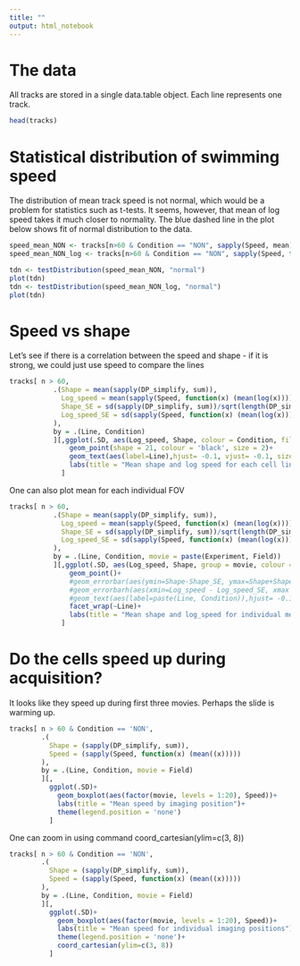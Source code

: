 ```yaml
---
title: ""
output: html_notebook
---
```


# The data  
All tracks are stored in a single data.table object. Each line represents one track.

```r
head(tracks)
```

# Statistical distribution of swimming speed 
The distribution of mean track speed is not normal, which would be a problem for statistics such as t-tests. It seems, however, that mean of log speed takes it much closer to normality. The blue dashed line in the plot below shows fit of normal distribution to the data.
```r
speed_mean_NON <- tracks[n>60 & Condition == "NON", sapply(Speed, mean)]
speed_mean_NON_log <- tracks[n>60 & Condition == "NON", sapply(Speed, function(x) mean(log(x)))]

tdn <- testDistribution(speed_mean_NON, "normal")
plot(tdn)
tdn <- testDistribution(speed_mean_NON_log, "normal")
plot(tdn)
```

# Speed vs shape
Let's see if there is a correlation between the speed and shape - if it is strong, we could just use speed to compare the lines
```r
tracks[ n > 60,
           .(Shape = mean(sapply(DP_simplify, sum)),
             Log_speed = mean(sapply(Speed, function(x) (mean(log(x))))),
             Shape_SE = sd(sapply(DP_simplify, sum))/sqrt(length(DP_simplify)),
             Log_speed_SE = sd(sapply(Speed, function(x) (mean(log(x)))))/sqrt(length(DP_simplify))
           ),
           by = .(Line, Condition)
           ][,ggplot(.SD, aes(Log_speed, Shape, colour = Condition, fill = Condition))+
               geom_point(shape = 21, colour = 'black', size = 2)+
               geom_text(aes(label=Line),hjust= -0.1, vjust= -0.1, size = 3.5)+
               labs(title = "Mean shape and log speed for each cell line")
             ]

```

One can also plot mean for each individual FOV

```r
tracks[ n > 60,
           .(Shape = mean(sapply(DP_simplify, sum)),
             Log_speed = mean(sapply(Speed, function(x) (mean(log(x))))),
             Shape_SE = sd(sapply(DP_simplify, sum))/sqrt(length(DP_simplify)),
             Log_speed_SE = sd(sapply(Speed, function(x) (mean(log(x)))))/sqrt(length(DP_simplify))
           ),
           by = .(Line, Condition, movie = paste(Experiment, Field))
           ][,ggplot(.SD, aes(Log_speed, Shape, group = movie, colour = Condition))+
               geom_point()+
               #geom_errorbar(aes(ymin=Shape-Shape_SE, ymax=Shape+Shape_SE), width=.005) +
               #geom_errorbarh(aes(xmin=Log_speed - Log_speed_SE, xmax = Log_speed + Log_speed_SE), height=.05) +
               #geom_text(aes(label=paste(Line, Condition)),hjust= -0.1, vjust= -0.1, size = 0)+
               facet_wrap(~Line)+
               labs(title = "Mean shape and log_speed for individual movies")
             ]
```

# Do the cells speed up during acquisition?
It looks like they speed up during first three movies. Perhaps the slide is warming up.

```r
tracks[ n > 60 & Condition == 'NON',
        .(
          Shape = (sapply(DP_simplify, sum)),
          Speed = (sapply(Speed, function(x) (mean((x)))))
        ),
        by = .(Line, Condition, movie = Field)
        ][,
          ggplot(.SD)+
            geom_boxplot(aes(factor(movie, levels = 1:20), Speed))+
            labs(title = "Mean speed by imaging position")+
            theme(legend.position = 'none')
          ]
```

One can zoom in using command coord_cartesian(ylim=c(3, 8)) 

```r
tracks[ n > 60 & Condition == 'NON',
        .(
          Shape = (sapply(DP_simplify, sum)),
          Speed = (sapply(Speed, function(x) (mean((x)))))
        ),
        by = .(Line, Condition, movie = Field)
        ][,
          ggplot(.SD)+
            geom_boxplot(aes(factor(movie, levels = 1:20), Speed))+
            labs(title = "Mean speed for individual imaging positions")+
            theme(legend.position = 'none')+
            coord_cartesian(ylim=c(3, 8))
          ]
```

